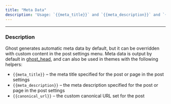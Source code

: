 ```yaml
---
title: "Meta Data"
description: 'Usage: `{{meta_title}}` and `{{meta_description}}` and `{{canonical_url}}`'
---
```


***

### Description

Ghost generates automatic meta data by default, but it can be overridden with custom content in the post settings menu. Meta data is output by default in [ghost\_head](/docs/themes/helpers/ghost_head_foot/), and can also be used in themes with the following helpers:

* `{{meta_title}}` – the meta title specified for the post or page in the post settings
* `{{meta_description}}` – the meta description specified for the post or page in the post settings
* `{{canonical_url}}` – the custom canonical URL set for the post